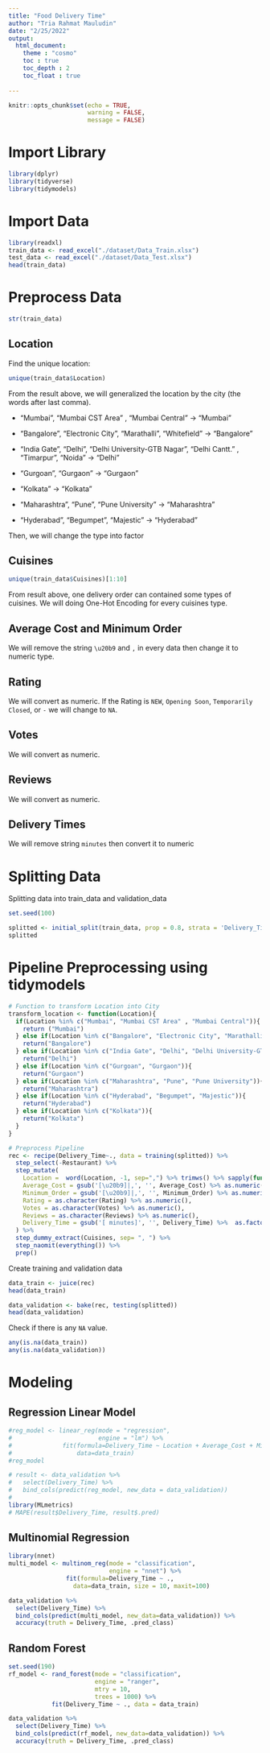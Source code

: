 ```yaml
---
title: "Food Delivery Time"
author: "Tria Rahmat Mauludin"
date: "2/25/2022"
output: 
  html_document:
    theme : "cosmo"
    toc : true
    toc_depth : 2
    toc_float : true
    
---
```


```r
knitr::opts_chunk$set(echo = TRUE,
                      warning = FALSE,
                      message = FALSE)
```

# Import Library
```r
library(dplyr)
library(tidyverse)
library(tidymodels)
```

# Import Data
```r
library(readxl)
train_data <- read_excel("./dataset/Data_Train.xlsx")
test_data <- read_excel("./dataset/Data_Test.xlsx")
head(train_data)
```

# Preprocess Data
```r
str(train_data)
```
## Location
Find the unique location:
```r
unique(train_data$Location)
```

From the result above, we will generalized the location by the city (the words after last comma).

- "Mumbai", "Mumbai CST Area" , "Mumbai Central" -> "Mumbai"

- "Bangalore", "Electronic City", "Marathalli", "Whitefield" -> "Bangalore"

- "India Gate", "Delhi", "Delhi University-GTB Nagar", "Delhi Cantt." , "Timarpur", "Noida" -> 
"Delhi"

- "Gurgoan", "Gurgaon" -> "Gurgaon"

- "Kolkata" -> "Kolkata"

- "Maharashtra", "Pune", "Pune University" -> "Maharashtra"

- "Hyderabad", "Begumpet", "Majestic" -> "Hyderabad"

Then, we will change the type into factor

## Cuisines
```r
unique(train_data$Cuisines)[1:10]
```
From result above, one delivery order can contained some types of cuisines. We will doing One-Hot Encoding for every cuisines type.

## Average Cost and Minimum Order
We will remove the string `\u20b9` and `,` in every data then change it to numeric type.

## Rating
We will convert as numeric. If the Rating is `NEW`, `Opening Soon`, `Temporarily Closed`, or `-` we will change to `NA`.

## Votes
We will convert as numeric.

## Reviews

We will convert as numeric.

## Delivery Times

We will remove string ` minutes` then convert it to numeric

# Splitting Data
Splitting data into train_data and validation_data
```r
set.seed(100)

splitted <- initial_split(train_data, prop = 0.8, strata = 'Delivery_Time')
splitted
```

# Pipeline Preprocessing using tidymodels
```r
# Function to transform Location into City
transform_location <- function(Location){
  if(Location %in% c("Mumbai", "Mumbai CST Area" , "Mumbai Central")){
    return ("Mumbai")
  } else if(Location %in% c("Bangalore", "Electronic City", "Marathalli", "Whitefield")){
    return("Bangalore")
  } else if(Location %in% c("India Gate", "Delhi", "Delhi University-GTB Nagar", "Delhi Cantt." , "Timarpur", "Noida")){
    return("Delhi")
  } else if(Location %in% c("Gurgoan", "Gurgaon")){
    return("Gurgaon")
  } else if(Location %in% c("Maharashtra", "Pune", "Pune University")){
    return("Maharashtra")
  } else if(Location %in% c("Hyderabad", "Begumpet", "Majestic")){
    return("Hyderabad")
  } else if(Location %in% c("Kolkata")){
    return("Kolkata")
  }
}

# Preprocess Pipeline
rec <- recipe(Delivery_Time~., data = training(splitted)) %>% 
  step_select(-Restaurant) %>% 
  step_mutate(
    Location =  word(Location, -1, sep=",") %>% trimws() %>% sapply(function(x) transform_location(x)),
    Average_Cost = gsub('[\u20b9]|,', '', Average_Cost) %>% as.numeric(),
    Minimum_Order = gsub('[\u20b9]|,', '', Minimum_Order) %>% as.numeric(),
    Rating = as.character(Rating) %>% as.numeric(),
    Votes = as.character(Votes) %>% as.numeric(),
    Reviews = as.character(Reviews) %>% as.numeric(),
    Delivery_Time = gsub('[ minutes]', '', Delivery_Time) %>%  as.factor()
  ) %>% 
  step_dummy_extract(Cuisines, sep= ", ") %>%
  step_naomit(everything()) %>% 
  prep()
```

Create training and validation data
```r
data_train <- juice(rec)
head(data_train)
```
```r
data_validation <- bake(rec, testing(splitted))
head(data_validation)
```

Check if there is any `NA` value.
```r
any(is.na(data_train))
any(is.na(data_validation))
```
# Modeling
## Regression Linear Model
```r
#reg_model <- linear_reg(mode = "regression",
#                        engine = "lm") %>% 
#              fit(formula=Delivery_Time ~ Location + Average_Cost + Minimum_Order + #Rating + Votes + Reviews,
#                  data=data_train)
#reg_model
```
```r
# result <- data_validation %>% 
#   select(Delivery_Time) %>% 
#   bind_cols(predict(reg_model, new_data = data_validation))
# 
library(MLmetrics)
# MAPE(result$Delivery_Time, result$.pred)
```

## Multinomial Regression
```r
library(nnet)
multi_model <- multinom_reg(mode = "classification",
                            engine = "nnet") %>% 
                fit(formula=Delivery_Time ~ .,
                  data=data_train, size = 10, maxit=100)
```

```r
data_validation %>% 
  select(Delivery_Time) %>% 
  bind_cols(predict(multi_model, new_data=data_validation)) %>% 
  accuracy(truth = Delivery_Time, .pred_class)
```
## Random Forest
```r
set.seed(190)
rf_model <- rand_forest(mode = "classification", 
                        engine = "ranger",
                        mtry = 10, 
                        trees = 1000) %>% 
            fit(Delivery_Time ~ ., data = data_train)
```

```r
data_validation %>% 
  select(Delivery_Time) %>% 
  bind_cols(predict(rf_model, new_data=data_validation)) %>% 
  accuracy(truth = Delivery_Time, .pred_class)
```


